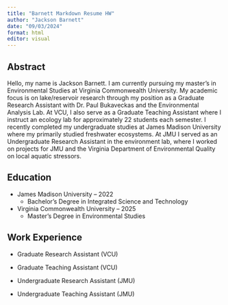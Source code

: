 ```yaml
---
title: "Barnett Markdown Resume HW"
author: "Jackson Barnett"
date: "09/03/2024"
format: html
editor: visual
---
```


## Abstract

Hello, my name is Jackson Barnett. I am currently pursuing my master's in Environmental Studies at Virginia Commonwealth University. My academic focus is on lake/reservoir research through my position as a Graduate Research Assistant with Dr. Paul Bukaveckas and the Environmental Analysis Lab. At VCU, I also serve as a Graduate Teaching Assistant where I instruct an ecology lab for approximately 22 students each semester. I recently completed my undergraduate studies at James Madison University where my primarily studied freshwater ecosystems. At JMU I served as an Undergraduate Research Assistant in the environment lab, where I worked on projects for JMU and the Virginia Department of Environmental Quality on local aquatic stressors.

## Education

-   James Madison University – 2022
    -   Bachelor's Degree in Integrated Science and Technology
-   Virginia Commonwealth University – 2025
    -   Master's Degree in Environmental Studies

## Work Experience

-   Graduate Research Assistant (VCU)

-   Graduate Teaching Assistant (VCU)

-   Undergraduate Research Assistant (JMU)

-   Undergraduate Teaching Assistant (JMU)

